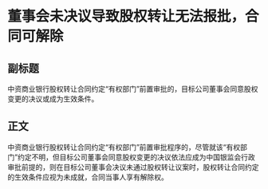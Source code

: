 # 董事会未决议导致股权转让无法报批，合同可解除
## 副标题
中资商业银行股权转让合同约定“有权部门”前置审批的，目标公司董事会同意股权变更的决议或成为生效条件。
## 正文
中资商业银行股权转让合同约定“有权部门”前置审批程序的，尽管就该“有权部门”约定不明，但目标公司董事会同意股权变更的决议依法应成为中国银监会行政审批前提的，则在目标公司董事会决议未通过股权转让议案时，股权转让合同约定的生效条件应视为未成就，合同当事人享有解除权。